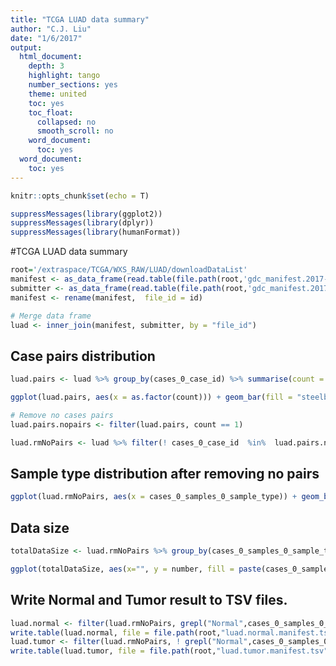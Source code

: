 ```yaml
---
title: "TCGA LUAD data summary"
author: "C.J. Liu"
date: "1/6/2017"
output:
  html_document:
    depth: 3
    highlight: tango
    number_sections: yes
    theme: united
    toc: yes
    toc_float:
      collapsed: no
      smooth_scroll: no
    word_document:
      toc: yes
  word_document:
    toc: yes
---
```


```r
knitr::opts_chunk$set(echo = T)
```
```r
suppressMessages(library(ggplot2))
suppressMessages(library(dplyr))
suppressMessages(library(humanFormat))
```
#TCGA LUAD data summary
```r
root='/extraspace/TCGA/WXS_RAW/LUAD/downloadDataList'
manifest <- as_data_frame(read.table(file.path(root,'gdc_manifest.2017-01-06T22-09-50.454874.tsv'), header = T, sep = "\t"))
submitter <- as_data_frame(read.table(file.path(root,'gdc_manifest.2017-01-06T22-09-50.454874.tsv.map2submitterID'), header = T, sep = "\t"))
manifest <- rename(manifest,  file_id = id)

# Merge data frame
luad <- inner_join(manifest, submitter, by = "file_id")
```

## Case pairs distribution
```r
luad.pairs <- luad %>% group_by(cases_0_case_id) %>% summarise(count = n()) %>% arrange(-count)

ggplot(luad.pairs, aes(x = as.factor(count))) + geom_bar(fill = "steelblue") + geom_text(stat = 'count', aes(label = ..count..), vjust = -0.3, size = 3) + theme_minimal() + xlab("NO. cases")
```


```r
# Remove no cases pairs
luad.pairs.nopairs <- filter(luad.pairs, count == 1)

luad.rmNoPairs <- luad %>% filter(! cases_0_case_id  %in%  luad.pairs.nopairs$cases_0_case_id)
```

## Sample type distribution after removing no pairs
```r
ggplot(luad.rmNoPairs, aes(x = cases_0_samples_0_sample_type)) + geom_bar(fill = 'steelblue') + geom_text(stat = 'count', aes(label = ..count..), vjust = -0.3, size = 3) + theme_minimal() + theme(axis.text.x = element_text(angle = 45, hjust = 1)) + xlab("Sample Type") + scale_x_discrete(limits = c('Primary Tumor','Recurrent Tumor','Blood Derived Normal','Solid Tissue Normal','FFPE Scrolls'))
```

## Data size
```r
totalDataSize <- luad.rmNoPairs %>% group_by(cases_0_samples_0_sample_type) %>% summarise(number=sum(size)) %>% mutate(storage = formatBytes(number)) %>% arrange(- number)

ggplot(totalDataSize, aes(x="", y = number, fill = paste(cases_0_samples_0_sample_type, paste("(",storage, ")", sep = "")))) + geom_bar(width = 1, stat = 'identity') + theme_minimal() + coord_polar("y", start = 0) + theme(axis.text.x=element_blank()) + guides(fill = guide_legend(title = "Sample Type"))

```

## Write Normal and Tumor result to TSV files.
```r
luad.normal <- filter(luad.rmNoPairs, grepl("Normal",cases_0_samples_0_sample_type))
write.table(luad.normal, file = file.path(root,"luad.normal.manifest.tsv"), quote = FALSE, sep = "\t", row.names = FALSE)
luad.tumor <- filter(luad.rmNoPairs, ! grepl("Normal",cases_0_samples_0_sample_type))
write.table(luad.tumor, file = file.path(root,"luad.tumor.manifest.tsv"), quote = FALSE, sep = "\t", row.names = FALSE)
```